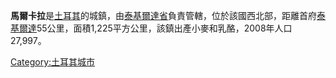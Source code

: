 '''馬爾卡拉'''是[[土耳其|土耳其]]的城鎮，由[[泰基爾達省|泰基爾達省]]負責管轄，位於該國西北部，距離首府[[泰基爾達|泰基爾達]]55公里，面積1,225平方公里，該鎮出產小麥和乳酪，2008年人口27,997。

{{coord|40|53|36|N|26|54|15|E|region:TR_type:city(25000)|display=title}}

{{Turkey-geo-stub}}
[[Category:土耳其城市|Category:土耳其城市]]